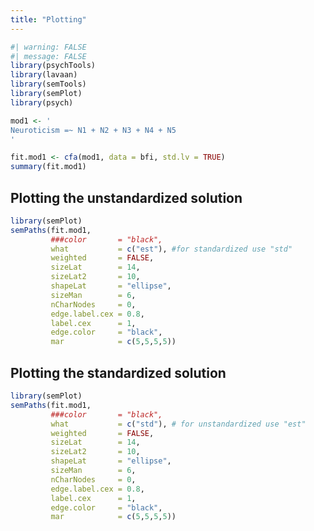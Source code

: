 ```yaml
---
title: "Plotting"
---
```


```r
#| warning: FALSE
#| message: FALSE
library(psychTools)
library(lavaan)
library(semTools)
library(semPlot)
library(psych)
```

```r
mod1 <- '
Neuroticism =~ N1 + N2 + N3 + N4 + N5
'

fit.mod1 <- cfa(mod1, data = bfi, std.lv = TRUE)
summary(fit.mod1)
```

## Plotting the unstandardized solution 

```r
library(semPlot)
semPaths(fit.mod1,
         ###color       = "black",
         what           = c("est"), #for standardized use "std"
         weighted       = FALSE,
         sizeLat        = 14,
         sizeLat2       = 10,          
         shapeLat       = "ellipse",
         sizeMan        = 6,
         nCharNodes     = 0,
         edge.label.cex = 0.8,
         label.cex      = 1, 
         edge.color     = "black",
         mar            = c(5,5,5,5))
```

## Plotting the standardized solution

```r
library(semPlot)
semPaths(fit.mod1,
         ###color       = "black",
         what           = c("std"), # for unstandardized use "est"
         weighted       = FALSE,
         sizeLat        = 14,
         sizeLat2       = 10,          
         shapeLat       = "ellipse",
         sizeMan        = 6,
         nCharNodes     = 0,
         edge.label.cex = 0.8,
         label.cex      = 1, 
         edge.color     = "black",
         mar            = c(5,5,5,5))
```
